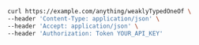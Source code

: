 ```bash showLineNumbers copy filename="Weakly Typed One Of Post usage example"
curl https://example.com/anything/weaklyTypedOneOf \
--header 'Content-Type: application/json' \
--header 'Accept: application/json' \
--header 'Authorization: Token YOUR_API_KEY'
```
